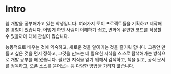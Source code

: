 # Intro

웹 개발을 공부해가고 있는 학생입니다. 여러가지 토이 프로젝트들을 기획하고 제작해 본 경험이 있습니다. 어떻게 하면 사람이 이해하기 쉽고, 변화에 유연한 코드를 작성할 수 있을까에 대해 관심이 많습니다.

능동적으로 배우는 것에 익숙하고, 새로운 것을 알아가는 것을 즐거워 합니다. 그동안 만들고 싶은 것을 먼저 정하고, 그것을 만드는 데 필요한 지식을 스스로 탐색해가는 방식으로 개발 공부를 해 왔습니다. 필요한 지식을 얻기 위해서 검색하고, 책을 읽고, 공식 문서를 정독하고, 오픈 소스를 뜯어보는 등 다양한 방법을 가리지 않습니다.
